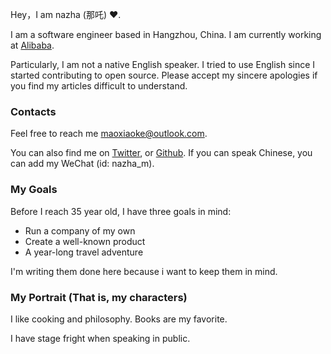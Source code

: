 Hey，I am nazha (那吒) ❤️.

I am a software engineer based in Hangzhou, China. I am currently working at [Alibaba](https://www.alibaba.com/).

Particularly, I am not a native English speaker. I tried to use English since I started contributing to open source. Please accept my sincere apologies if you find my articles difficult to understand.

### Contacts

Feel free to reach me [maoxiaoke@outlook.com](mailto:maoxiaoke@outlook.com).

You can also find me on [Twitter](https://twitter.com/xiaokedada), or [Github](https://github.com/maoxiaoke). If you can speak Chinese,
you can add my WeChat (id: nazha_m).

### My Goals

Before I reach 35 year old, I have three goals in mind:

+ Run a company of my own
+ Create a well-known product
+ A year-long travel adventure

I'm writing them done here because i want to keep them in mind.

### My Portrait (That is, my characters)

I like cooking and philosophy. Books are my favorite.

I have stage fright when speaking in public.

